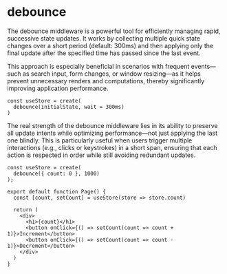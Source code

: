 # debounce

The debounce middleware is a powerful tool for efficiently managing rapid, successive state updates. It works by collecting multiple quick state changes over a short period (default: 300ms) and then applying only the final update after the specified time has passed since the last event.

This approach is especially beneficial in scenarios with frequent events—such as search input, form changes, or window resizing—as it helps prevent unnecessary renders and computations, thereby significantly improving application performance.

```tsx copy showLineNumbers
const useStore = create(
  debounce(initialState, wait = 300ms)
)
```

The real strength of the debounce middleware lies in its ability to preserve all update intents while optimizing performance—not just applying the last one blindly. This is particularly useful when users trigger multiple interactions (e.g., clicks or keystrokes) in a short span, ensuring that each action is respected in order while still avoiding redundant updates.
```tsx copy showLineNumbers
const useStore = create(
  debounce({ count: 0 }, 1000)
);
 
export default function Page() {
  const [count, setCount] = useStore(store => store.count)
 
  return (
    <div>
      <h1>{count}</h1>
      <button onClick={() => setCount(count => count + 1)}>Increment</button>
      <button onClick={() => setCount(count => count - 1)}>Decrement</button>
    </div>
  )
}
```